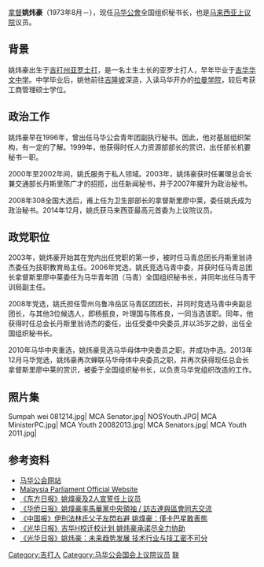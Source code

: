 {{多個問題|
{{copyedit|time=2018-04-16T14:30:40+00:00}}
{{prose|time=2015-04-22T10:26:02+00:00}}
{{unreferenced|time=2015-04-22T10:26:02+00:00}}
}}
{{noteTA
| G1=melayu
}}
{{Infobox Officeholder
| honorific-prefix = [[拿督|拿督]] 
| name = 姚炜豪
| honorific-suffix = [[马六甲州授勋及嘉奖制度|D.P.S.M]] 
| image =
| image_wide =
| office =  {{Flagicon|Malaysia}} [[馬來西亞上议院|馬來西亞上议院]]议员
| monarch = <sup>[[最高元首|最高元首]]</sup>[[苏丹端姑阿都哈林|苏丹端姑阿都哈林]]
| primeminister = [[纳吉·阿都拉萨|纳吉·阿都拉萨]]
| term_start = 2014年12月8日 
| term_end = 
| predecessor =
| successor =
| constituency_MP2 = 
| parliament2 = [[馬來西亞上议院|馬來西亞上议院]]
| predecessor2 =
|majority2 = 
|order3 =
| office3 = {{马华公会}} 全国组织秘书长
| term_start3 = 2013年12月21日
|partyhead = [[廖中莱|廖中莱]]
| predecessor3 =郑修强
 |successor3 = 
| birth_date = 1973年8月11日
| birth_place = {{Kedah}}亚罗士打
| death_date =
| death_place =
| othername = Yoo Wei How
| nationality = {{MYS}}
| party = {{国阵}}<br>{{马华公会}}
| otherparty =
| spouse = 
| children = 2
| religion = 佛教
| languagesspoken = 中文、英文、马来文、槟城福建话
| profession =
| alma_mater =
}}
[[拿督|拿督]]'''姚炜豪'''（1973年8月－），现任[[马华公會|马华公會]]全国组织秘书长，也是[[马来西亚上议院|马来西亚上议院]]议员。

== 背景 ==
姚炜豪出生于[[吉打州|吉打州]][[亚罗士打|亚罗士打]]，是一名土生土长的亚罗士打人，早年毕业于[[吉华华文中学|吉华华文中学]]。中学毕业后，姚他前往[[吉隆坡|吉隆坡]]深造，入读马华开办的[[拉曼学院|拉曼学院]]，较后考获工商管理硕士学位。

== 政治工作 ==
姚炜豪早在1996年，曾出任马华公会青年团副执行秘书。因此，他对基层组织架构，有一定的了解。1999年，他获得时任人力资源部部长的赏识，出任部长机要秘书一职。

2000年至2002年间，姚氏服务于私人领域。2003年，姚炜豪获时任署理总会长兼交通部长丹斯里陈广才的招揽，出任新闻秘书，并于2007年擢升为政治秘书。

2008年308全国大选后，甫上任为卫生部部长的拿督斯里廖中莱，委任姚氏成为政治秘书。2014年12月，姚氏获马来西亚最高元首委为上议院议员。

== 政党职位 ==
2003年，姚炜豪开始其在党内出任党职的第一步，被时任马青总团长丹斯里翁诗杰委任为技职教育局主任。2006年党选，姚氏竞选马青中委，并获时任马青总团长拿督斯里廖中莱委任为马华青年团（马青）全国组织秘书长，并同年出任马青干训局副主任。

2008年党选，姚氏担任雪州乌鲁冷岳区马青区团团长，并同时竞选马青中央副总团长，与其他3位候选人，即杨振良，叶理国与陈栋良，一同当选该职。同年，他获得时任总会长丹斯里翁诗杰的委任，出任受委中央委员,并以35岁之龄，出任全国组织秘书长。

2010年马华中央重选，姚炜豪竞选马华母体中央委员之职，并成功中选。2013年12月马华党选，姚炜豪再次蝉联马华母体中央委员之职，并再次获得现任总会长拿督斯里廖中莱的赏识，被委于全国组织秘书长，以负责马华党组织改造的工作。

==照片集==
<gallery>
Sumpah wei 081214.jpg|
MCA Senator.jpg|
NOSYouth.JPG|
MCA MinisterPC.jpg|
MCA Youth 20082013.jpg|
MCA Senators.jpg|
MCA Youth 2011.jpg|
</gallery>

== 参考资料 ==
* [https://web.archive.org/web/20080704055502/http://mca.org.my/ 马华公会网站] 
* [http://www.parlimen.gov.my/index.php?lang=en Malaysia Parliament Official Website]{{Wayback|url=http://www.parlimen.gov.my/index.php?lang=en |date=20160422092523 }} 
* [http://www.orientaldaily.com.my/nation/gn41422 《东方日报》姚煒豪及2人宣誓任上议员]{{Wayback|url=http://www.orientaldaily.com.my/nation/gn41422 |date=20160304205643 }} 
* [http://www.ocdn.com.my/news.cfm?NewsID=49014 《华侨日报》姚煒豪率馬華黨中央領袖 / 訪古達與區會同志交流]{{Wayback|url=http://www.ocdn.com.my/news.cfm?NewsID=49014 |date=20160304093036 }} 
* [http://www.chinapress.com.my/node/601989 《中国报》伊刑法林氏父子左閃右避 姚煒豪：僅卡巴星敢表態] {{dead link|date=2017年12月 |bot=InternetArchiveBot |fix-attempted=yes }}
* [https://web.archive.org/web/20180418225337/http://www.kwongwah.com.my/?p=327807 《光华日报》吉华H校迁校计划 姚炜豪承诺尽全力协助]
* [https://web.archive.org/web/20180418162223/http://www.kwongwah.com.my/?p=123517 《光华日报》姚炜豪：未来趋势发展 技术行业与技工密不可分]

[[Category:吉打人|Category:吉打人]]
[[Category:马华公会国会上议院议员|Category:马华公会国会上议院议员]]
[[Category:2010年代马来西亚上议员|联]]